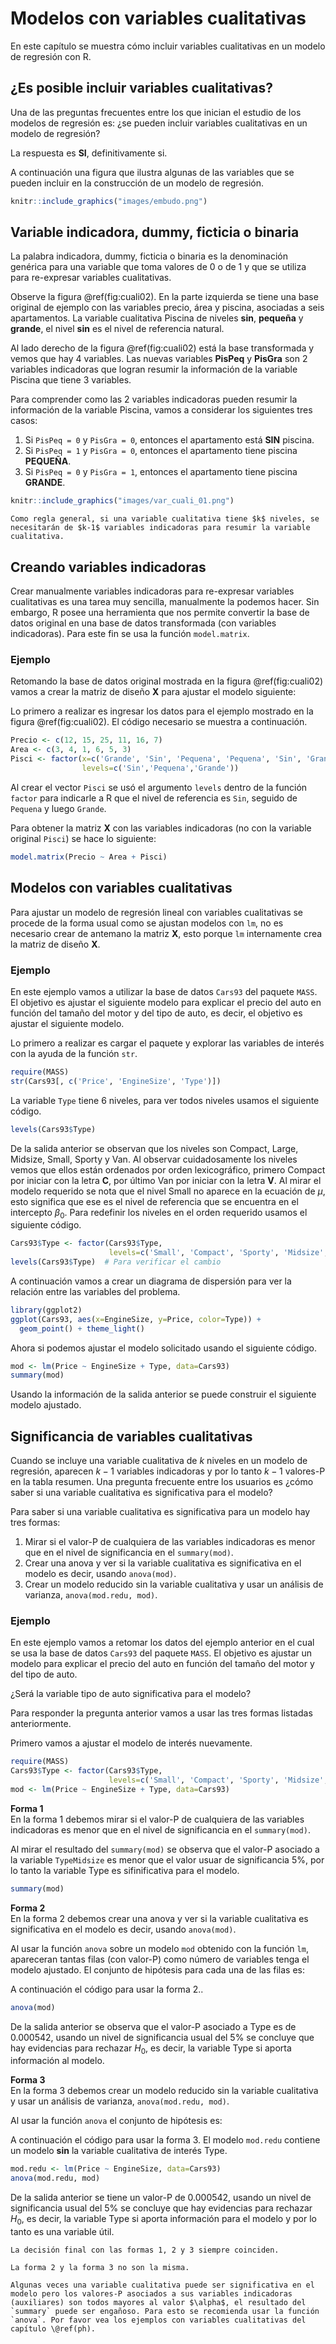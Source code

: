 # Modelos con variables cualitativas {#varcuali}
En este capítulo se muestra cómo incluir variables cualitativas en un modelo de regresión con R.

## ¿Es posible incluir variables cualitativas? {-}
Una de las preguntas frecuentes entre los que inician el estudio de los modelos de regresión es: ¿se pueden incluir variables cualitativas en un modelo de regresión?

La respuesta es __SI__, definitivamente si.

A continuación una figura que ilustra algunas de las variables que se pueden incluir en la construcción de un modelo de regresión.

```r
knitr::include_graphics("images/embudo.png")
```

## Variable indicadora, dummy, ficticia o binaria  {-}
La palabra indicadora, dummy, ficticia o binaria es la denominación genérica para una variable que toma valores de 0 o de 1 y que se utiliza para re-expresar variables cualitativas.

Observe la figura \@ref(fig:cuali02). En la parte izquierda se tiene una base original de ejemplo con las variables precio, área y piscina, asociadas a seis apartamentos. La variable cualitativa Piscina de niveles __sin__, __pequeña__ y __grande__, el nivel __sin__ es el nivel de referencia natural. 

Al lado derecho de la figura \@ref(fig:cuali02) está la base transformada y vemos que hay 4 variables. Las nuevas variables __PisPeq__ y __PisGra__ son 2 variables indicadoras que logran resumir la información de la variable Piscina que tiene 3 variables.

Para comprender como las 2 variables indicadoras pueden resumir la información de la variable Piscina, vamos a considerar los siguientes tres casos:

1. Si `PisPeq = 0` y `PisGra = 0`, entonces el apartamento  está __SIN__ piscina.
1. Si `PisPeq = 1` y `PisGra = 0`, entonces el apartamento tiene piscina __PEQUEÑA__.
1. Si `PisPeq = 0` y `PisGra = 1`, entonces el apartamento tiene piscina __GRANDE__.

```r
knitr::include_graphics("images/var_cuali_01.png")
```

```block2
Como regla general, si una variable cualitativa tiene $k$ niveles, se necesitarán de $k-1$ variables indicadoras para resumir la variable cualitativa.
```

## Creando variables indicadoras  {-}
Crear manualmente variables indicadoras para re-expresar variables cualitativas es una tarea muy sencilla, manualmente la podemos hacer. Sin embargo, R posee una herramienta que nos permite convertir la base de datos original en una base de datos transformada (con variables indicadoras). Para este fin se usa la función `model.matrix`.

### Ejemplo {-}
Retomando la base de datos original mostrada en la figura \@ref(fig:cuali02) vamos a crear la matriz de diseño $\boldsymbol{X}$ para ajustar el modelo siguiente:

\begin{align}
Precio_i &\sim N(\mu_i, \sigma^2), \\ 
\mu_i &= \beta_0 + \beta_1 Area_i + \beta_2 PisciPequena_i + \beta_3 PisiGrande_i, \\
\sigma^2 &= \text{constante}
\end{align}

Lo primero a realizar es ingresar los datos para el ejemplo mostrado en la figura \@ref(fig:cuali02). El código necesario se muestra a continuación.

```r
Precio <- c(12, 15, 25, 11, 16, 7)
Area <- c(3, 4, 1, 6, 5, 3)
Pisci <- factor(x=c('Grande', 'Sin', 'Pequena', 'Pequena', 'Sin', 'Grande'),
                levels=c('Sin','Pequena','Grande'))
```

Al crear el vector `Pisci` se usó el argumento `levels` dentro de la función `factor` para indicarle a R que el nivel de referencia es `Sin`, seguido de `Pequena` y luego `Grande`.

Para obtener la matriz $\boldsymbol{X}$ con las variables indicadoras (no con la variable original `Pisci`) se hace lo siguiente:

```r
model.matrix(Precio ~ Area + Pisci)
```

## Modelos con variables cualitativas  {-}
Para ajustar un modelo de regresión lineal con variables cualitativas se procede de la forma usual como se ajustan modelos con `lm`, no es necesario crear de antemano la matriz $\boldsymbol{X}$, esto porque `lm` internamente crea la matriz de diseño $\boldsymbol{X}$.

### Ejemplo {-}
En este ejemplo vamos a utilizar la base de datos `Cars93` del paquete `MASS`. El objetivo es ajustar el siguiente modelo para explicar el precio del auto en función del tamaño del motor y del tipo de auto, es decir, el objetivo es ajustar el siguiente modelo.

\begin{align}
Precio_i &\sim N(\mu_i, \sigma^2), \\ 
\mu_i &= \beta_0 + \beta_1 EngSiz_i + \beta_2 TComp_i + \beta_3 TSpor_i + \beta_4 TMid_i + \beta_5 TLarg_i + \beta_6 TVan_i, \\
\sigma^2 &= \text{constante}
\end{align}

Lo primero a realizar es cargar el paquete y explorar las variables de interés con la ayuda de la función `str`.

```r
require(MASS)
str(Cars93[, c('Price', 'EngineSize', 'Type')])
```

La variable `Type` tiene 6 niveles, para ver todos niveles usamos el siguiente código.

```r
levels(Cars93$Type)
```

De la salida anterior se observan que los niveles son Compact, Large, Midsize, Small, Sporty y Van. Al observar cuidadosamente los niveles vemos que ellos están ordenados por orden lexicográfico, primero Compact por iniciar con la letra __C__, por último Van por iniciar con la letra __V__. Al mirar el modelo requerido se nota que el nivel Small no aparece en la ecuación de $\mu$, esto significa que ese es el nivel de referencia que se encuentra en el intercepto $\beta_0$. Para redefinir los niveles en el orden requerido usamos el siguiente código.

```r
Cars93$Type <- factor(Cars93$Type, 
                      levels=c('Small', 'Compact', 'Sporty', 'Midsize', 'Large', 'Van'))
levels(Cars93$Type)  # Para verificar el cambio
```

A continuación vamos a crear un diagrama de dispersión para ver la relación entre las variables del problema.

```r
library(ggplot2)
ggplot(Cars93, aes(x=EngineSize, y=Price, color=Type)) + 
  geom_point() + theme_light()
```

Ahora si podemos ajustar el modelo solicitado usando el siguiente código.

```r
mod <- lm(Price ~ EngineSize + Type, data=Cars93)
summary(mod)
```

Usando la información de la salida anterior se puede construir el siguiente modelo ajustado.

\begin{align}
\widehat{Precio}_i &\sim N(\hat{\mu}_i, \hat{\sigma}^2), \\ 
\hat{\mu}_i &= 2.794 + 4.621 EngSiz_i + 4.644 TComp_i + 5.078 TSpor_i + \ldots \\
\hat{\sigma} &= 7.068
\end{align}

## Significancia de variables cualitativas  {-}
Cuando se incluye una variable cualitativa de $k$ niveles en un modelo de regresión, aparecen $k-1$ variables indicadoras y por lo tanto $k-1$ valores-P en la tabla resumen. Una pregunta frecuente entre los usuarios es ¿cómo saber si una variable cualitativa es significativa para el modelo? 

Para saber si una variable cualitativa es significativa para un modelo hay tres formas:

1. Mirar si el valor-P de cualquiera de las variables indicadoras es menor que en el nivel de significancia en el `summary(mod)`.
2. Crear una anova y ver si la variable cualitativa es significativa en el modelo es decir, usando `anova(mod)`.
3. Crear un modelo reducido sin la variable cualitativa y usar un análisis de varianza, `anova(mod.redu, mod)`.

### Ejemplo {-}
En este ejemplo vamos a retomar los datos del ejemplo anterior en el cual se usa la base de datos `Cars93` del paquete `MASS`. El objetivo es ajustar un modelo para explicar el precio del auto en función del tamaño del motor y del tipo de auto. 

¿Será la variable tipo de auto significativa para el modelo?

Para responder la pregunta anterior vamos a usar las tres formas listadas anteriormente.

Primero vamos a ajustar el modelo de interés nuevamente.

```r
require(MASS)
Cars93$Type <- factor(Cars93$Type, 
                      levels=c('Small', 'Compact', 'Sporty', 'Midsize', 'Large', 'Van')) # Para usar Small como referencia
mod <- lm(Price ~ EngineSize + Type, data=Cars93)
```

__Forma 1__  
En la forma 1 debemos mirar si el valor-P de cualquiera de las variables indicadoras es menor que en el nivel de significancia en el `summary(mod)`. 

Al mirar el resultado del `summary(mod)` se observa que el valor-P asociado a la variable `TypeMidsize` es menor que el valor usuar de significancia 5%, por lo tanto la variable Type es sifinificativa para el modelo.

```r
summary(mod)
```

__Forma 2__  
En la forma 2 debemos crear una anova y ver si la variable cualitativa es significativa en el modelo es decir, usando `anova(mod)`.

Al usar la función `anova` sobre un modelo `mod` obtenido con la función `lm`, apareceran tantas filas (con valor-P) como número de variables tenga el modelo ajustado. El conjunto de hipótesis para cada una de las filas es:

\begin{align}
H_0 &: \text{la variable de la FILA no aporta información para el modelo}, \\ 
H_A &: \text{la variable de la FILA si aporta información para el modelo}
\end{align}

A continuación el código para usar la forma 2.. 

```r
anova(mod)
```

De la salida anterior se observa que el valor-P asociado a Type es de 0.000542, usando un nivel de significancia usual del 5% se concluye que hay evidencias para rechazar $H_0$, es decir, la variable Type si aporta información al modelo.

__Forma 3__  
En la forma 3 debemos crear un modelo reducido sin la variable cualitativa y usar un análisis de varianza, `anova(mod.redu, mod)`.

Al usar la función `anova` el conjunto de hipótesis es:

\begin{align}
H_0 &: \text{la variable Type no aporta información para el modelo}, \\ 
H_A &: \text{la variable Type si aporta información para el modelo}
\end{align}

A continuación el código para usar la forma 3. El modelo `mod.redu` contiene un modelo __sin__ la variable cualitativa de interés Type. 

```r
mod.redu <- lm(Price ~ EngineSize, data=Cars93)
anova(mod.redu, mod)
```

De la salida anterior se tiene un valor-P de 0.000542, usando un nivel de significancia usual del 5% se concluye que hay evidencias para rechazar $H_0$, es decir, la variable Type si aporta información para el modelo y por lo tanto es una variable útil.

```block2
La decisión final con las formas 1, 2 y 3 siempre coinciden.
```

```block2
La forma 2 y la forma 3 no son la misma.
```

```block2
Algunas veces una variable cualitativa puede ser significativa en el modelo pero los valores-P asociados a sus variables indicadoras (auxiliares) son todos mayores al valor $\alpha$, el resultado del `summary` puede ser engañoso. Para esto se recomienda usar la función `anova`. Por favor vea los ejemplos con variables cualitativas del capítulo \@ref(ph).
```
